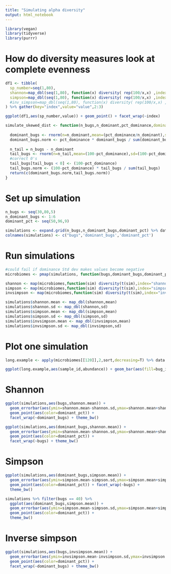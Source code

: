 ```yaml
---
title: "Simulating alpha diversity"
output: html_notebook
---
```


```r
library(vegan)
library(tidyverse)
library(purrr)
```

# How do diversity measures look at complete evenness

```r
df1 <- tibble(
  sp_number=seq(1,80),
  shannon=map_dbl(seq(1,80), function(x) diversity( rep(100/x,x) ,index="shannon")),
  simpson=map_dbl(seq(1,80), function(x) diversity( rep(100/x,x) ,index="simpson"))
  #inv_simpson=map_dbl(seq(1,80), function(x) diversity( rep(100/x,x) ,index="invsimpson"))
) %>% gather(key="index",value="value",2:3)

ggplot(df1,aes(sp_number,value)) + geom_point() + facet_wrap(~index)
```

```r
simulate_skewed_dist <- function(n_bugs,n_dominant,pct_dominance,dominance_sd=0.2,tail_sd=0.33){
  
  dominant_bugs <- rnorm(n=n_dominant,mean=(pct_dominance/n_dominant),sd=dominance_sd*(pct_dominance/n_dominant))
  dominant_bugs.norm <- pct_dominance * dominant_bugs / sum(dominant_bugs)
  
  n_tail = n_bugs - n_dominant
  tail_bugs <- rnorm(n=n_tail,mean=(100-pct_dominance),sd=(100-pct_dominance)*tail_sd)
  #correct 0's
  tail_bugs[tail_bugs < 0] <- (100-pct_dominance)
  tail_bugs.norm <- (100-pct_dominance) * tail_bugs / sum(tail_bugs)
  return(c(dominant_bugs.norm,tail_bugs.norm))
}
```

# Set up simulation

```r

n_bugs <- seq(30,80,5)
n_dominant_bugs <- 1:6
dominant_pct <- seq(50,96,9)

simulations <- expand.grid(n_bugs,n_dominant_bugs,dominant_pct) %>% data.frame
colnames(simulations) <- c("bugs",'dominant_bugs','dominant_pct')
```

# Run simulations

```r
#could fail if dominance Std dev makes values become negative
microbiomes <- pmap(simulations, function(bugs,dominant_bugs,dominant_pct,...) replicate(50,simulate_skewed_dist(bugs,dominant_bugs,dominant_pct)))

shannon <- map(microbiomes,function(sim) diversity(t(sim),index="shannon"))
simpson <- map(microbiomes,function(sim) diversity(t(sim),index="simpson"))
invsimpson <- map(microbiomes,function(sim) diversity(t(sim),index="invsimpson"))

simulations$shannon.mean <- map_dbl(shannon,mean)
simulations$shannon.sd <- map_dbl(shannon,sd)
simulations$simpson.mean <- map_dbl(simpson,mean)
simulations$simpson.sd <- map_dbl(simpson,sd)
simulations$invsimpson.mean <- map_dbl(invsimpson,mean)
simulations$invsimpson.sd <- map_dbl(invsimpson,sd)
```


# Plot one simulation
```r
long.example <- apply(microbiomes[[120]],2,sort,decreasing=T) %>% data.frame %>% tibble::rownames_to_column(var="bug_id") %>% gather(key="sample_id",value="abundance",-bug_id) %>% filter(abundance > 5)

ggplot(long.example,aes(sample_id,abundance)) + geom_bar(aes(fill=bug_id),stat="identity",position = 'stack') + coord_cartesian(ylim=c(0,100))

```

# Shannon

```r
ggplot(simulations,aes(bugs,shannon.mean)) + 
  geom_errorbar(aes(ymin=shannon.mean-shannon.sd,ymax=shannon.mean+shannon.sd)) + 
  geom_point(aes(color=dominant_pct)) + 
  facet_wrap(~dominant_bugs) + theme_bw()

ggplot(simulations,aes(dominant_bugs,shannon.mean)) + 
  geom_errorbar(aes(ymin=shannon.mean-shannon.sd,ymax=shannon.mean+shannon.sd)) + 
  geom_point(aes(color=dominant_pct)) + 
  facet_wrap(~bugs) + theme_bw()
```

# Simpson

```r
ggplot(simulations,aes(dominant_bugs,simpson.mean)) + 
  geom_errorbar(aes(ymin=simpson.mean-simpson.sd,ymax=simpson.mean+simpson.sd)) + 
  geom_point(aes(color=dominant_pct)) + facet_wrap(~bugs) + 
  theme_bw()

simulations %>% filter(bugs == 40) %>%
  ggplot(aes(dominant_bugs,simpson.mean)) + 
  geom_errorbar(aes(ymin=simpson.mean-simpson.sd,ymax=simpson.mean+simpson.sd)) + 
  geom_point(aes(color=dominant_pct)) +
  theme_bw()
```

# Inverse simpson

```r
ggplot(simulations,aes(bugs,invsimpson.mean)) + 
  geom_errorbar(aes(ymin=invsimpson.mean-invsimpson.sd,ymax=invsimpson.mean+invsimpson.sd)) + 
  geom_point(aes(color=dominant_pct)) + 
  facet_wrap(~dominant_bugs) + theme_bw()
```

